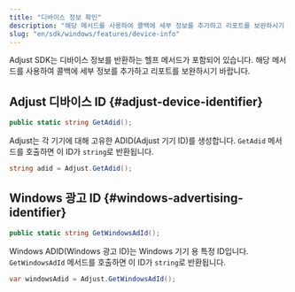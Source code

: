```yaml
---
title: "디바이스 정보 확인"
description: "해당 메서드를 사용하여 콜백에 세부 정보를 추가하고 리포트를 보완하시기 바랍니다."
slug: "en/sdk/windows/features/device-info"
---
```

Adjust SDK는 디바이스 정보를 반환하는 헬프 메서드가 포함되어 있습니다. 해당 메서드를 사용하여 콜백에 세부 정보를 추가하고 리포트를 보완하시기 바랍니다.

Adjust 디바이스 ID \{\#adjust\-device\-identifier\}
----------------------------------------------------

<codeblock title="메서드 서명"> 

```cs
public static string GetAdid();
```

</CodeBlock> 

Adjust는 각 기기에 대해 고유한 ADID\(Adjust 기기 ID\)를 생성합니다. `GetAdid` 메서드를 호출하면 이 ID가 `string`로 반환됩니다.

```cs
string adid = Adjust.GetAdid();
```

Windows 광고 ID \{\#windows\-advertising\-identifier\}
---------------------------------------------------------

<codeblock title="메서드 서명"> 

```cs
public static string GetWindowsAdId();
```

</CodeBlock> 

Windows ADID\(Windows 광고 ID\)는 Windows 기기 용 특정 ID입니다. `GetWindowsAdId` 메서드를 호출하면 이 ID가 `string`로 반환됩니다.

```cs
var windowsAdid = Adjust.GetWindowsAdId();
```

